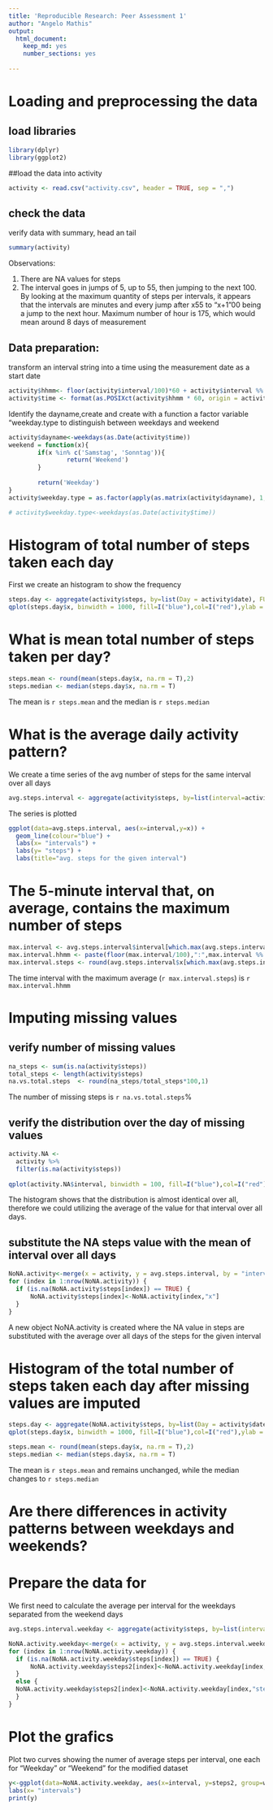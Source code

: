 ```yaml
---
title: 'Reproducible Research: Peer Assessment 1'
author: "Angelo Mathis"
output:
  html_document: 
    keep_md: yes
    number_sections: yes
    
---
```



# Loading and preprocessing the data

## load libraries
```r
library(dplyr)
library(ggplot2)
```

##load the data into activity
```r
activity <- read.csv("activity.csv", header = TRUE, sep = ",")

```

## check the data
verify data with summary, head an tail
```r
summary(activity)
```

Observations:

1. There are NA values for steps
2. The interval goes in jumps of 5, up to 55, then jumping to the next 100. By looking at the maximum quantity of steps per intervals, it appears that the intervals are minutes and every jump after x55 to "x+1"00 being a jump to the next hour. Maximum number of hour is 175, which would mean around 8 days of measurement

## Data preparation:
transform an interval string into a time using the measurement date as a start date

```r
activity$hhmm<- floor(activity$interval/100)*60 + activity$interval %% 100
activity$time <- format(as.POSIXct(activity$hhmm * 60, origin = activity$date, tz = "UTC"), "%Y-%m%-%d %H:%M")
```

Identify the dayname,create and create with a function a factor variable "weekday.type to distinguish between weekdays and weekend
```r
activity$dayname<-weekdays(as.Date(activity$time))
weekend = function(x){
        if(x %in% c('Samstag', 'Sonntag')){
                return('Weekend')
        }
        
        return('Weekday')
}
activity$weekday.type = as.factor(apply(as.matrix(activity$dayname), 1, weekend))

# activity$weekday.type<-weekdays(as.Date(activity$time))

```

# Histogram of total number of steps taken each day
First we create an histogram to show the frequency 

```r
steps.day <- aggregate(activity$steps, by=list(Day = activity$date), FUN = sum, na.rm = T)
qplot(steps.day$x, binwidth = 1000, fill=I("blue"),col=I("red"),ylab = "frequency", xlab = "Total number of steps each day")
```


# What is mean total number of steps taken per day?

```r
steps.mean <- round(mean(steps.day$x, na.rm = T),2)
steps.median <- median(steps.day$x, na.rm = T)

```

The mean is `r steps.mean` and the median is `r steps.median` 

# What is the average daily activity pattern?

We create a time series of the avg number of steps for the same interval over all days

```r
avg.steps.interval <- aggregate(activity$steps, by=list(interval=activity$interval), FUN=mean, na.rm=TRUE)
```


The series is plotted 

```r
ggplot(data=avg.steps.interval, aes(x=interval,y=x)) +
  geom_line(colour="blue") + 
  labs(x= "intervals") +
  labs(y= "steps") +
  labs(title="avg. steps for the given interval")
```

# The 5-minute interval that, on average, contains the maximum number of steps

```r
max.interval <- avg.steps.interval$interval[which.max(avg.steps.interval$x)]
max.interval.hhmm <- paste(floor(max.interval/100),":",max.interval %% 100)
max.interval.steps <- round(avg.steps.interval$x[which.max(avg.steps.interval$x)],2)
```

The time interval with the maximum average (`r max.interval.steps`) is `r max.interval.hhmm`

# Imputing missing values

## verify number of missing values


```r
na_steps <- sum(is.na(activity$steps))
total_steps <- length(activity$steps)
na.vs.total.steps  <- round(na_steps/total_steps*100,1)
```

The number of missing steps is `r na.vs.total.steps`%

## verify the distribution over the day of missing values

```r
activity.NA <- 
  activity %>% 
  filter(is.na(activity$steps))
  
qplot(activity.NA$interval, binwidth = 100, fill=I("blue"),col=I("red"),ylab = "frequency", xlab = "Total number of interval with no steps = NA")
```

The histogram shows that the distribution is almost identical over all, therefore we could utilizing the average of the value for that interval over all days.

## substitute the NA steps value with the mean of interval over all days
```r
NoNA.activity<-merge(x = activity, y = avg.steps.interval, by = "interval", all.x = TRUE)
for (index in 1:nrow(NoNA.activity)) {
  if (is.na(NoNA.activity$steps[index]) == TRUE) {
      NoNA.activity$steps[index]<-NoNA.activity[index,"x"]
  } 
}
```

A new object NoNA.activity is created where the NA value in steps are substituted with the average over all days of the steps for the given interval

# Histogram of the total number of steps taken each day after missing values are imputed

```r
steps.day <- aggregate(NoNA.activity$steps, by=list(Day = activity$date), FUN = sum, na.rm = T)
qplot(steps.day$x, binwidth = 1000, fill=I("blue"),col=I("red"),ylab = "frequency", xlab = "Total number of steps each day")
```
```r
steps.mean <- round(mean(steps.day$x, na.rm = T),2)
steps.median <- median(steps.day$x, na.rm = T)

```

The mean is `r steps.mean` and remains unchanged, while the median changes to `r steps.median` 

# Are there differences in activity patterns between weekdays and weekends?

# Prepare the data for 
We first need to calculate the average per interval for the weekdays separated from the weekend days


```r
avg.steps.interval.weekday <- aggregate(activity$steps, by=list(interval=activity$interval,weekday.type=activity$weekday.type), FUN=mean, na.rm=TRUE)

NoNA.activity.weekday<-merge(x = activity, y = avg.steps.interval.weekday, by = c("interval","weekday.type"), all.x = TRUE)
for (index in 1:nrow(NoNA.activity.weekday)) {
  if (is.na(NoNA.activity.weekday$steps[index]) == TRUE) {
      NoNA.activity.weekday$steps2[index]<-NoNA.activity.weekday[index,"x"]
  } 
  else {
  NoNA.activity.weekday$steps2[index]<-NoNA.activity.weekday[index,"steps"]
  }
}

```

# Plot the grafics

Plot two curves showing the numer of average steps per interval, one each for  "Weekday" or "Weekend" for the modified dataset
```r
y<-ggplot(data=NoNA.activity.weekday, aes(x=interval, y=steps2, group=weekday.type)) + geom_line(aes(color=weekday.type))+ facet_wrap(~ weekday.type, nrow=2) + ylab("number of steps") + labs(title="steps weekdays vs weekends") +
labs(x= "intervals") 
print(y)
```